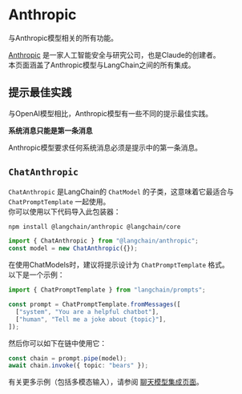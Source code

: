 # Anthropic

与Anthropic模型相关的所有功能。

[Anthropic](https://www.anthropic.com/) 是一家人工智能安全与研究公司，也是Claude的创建者。  
本页面涵盖了Anthropic模型与LangChain之间的所有集成。

## 提示最佳实践

与OpenAI模型相比，Anthropic模型有一些不同的提示最佳实践。

**系统消息只能是第一条消息**

Anthropic模型要求任何系统消息必须是提示中的第一条消息。

## `ChatAnthropic`

`ChatAnthropic` 是LangChain的 `ChatModel` 的子类，这意味着它最适合与 `ChatPromptTemplate` 一起使用。  
你可以使用以下代码导入此包装器：


<IntegrationInstallTooltip></IntegrationInstallTooltip>

```bash npm2yarn
npm install @langchain/anthropic @langchain/core
```

```typescript
import { ChatAnthropic } from "@langchain/anthropic";
const model = new ChatAnthropic({});
```

在使用ChatModels时，建议将提示设计为 `ChatPromptTemplate` 格式。  
以下是一个示例：

```typescript
import { ChatPromptTemplate } from "langchain/prompts";

const prompt = ChatPromptTemplate.fromMessages([
  ["system", "You are a helpful chatbot"],
  ["human", "Tell me a joke about {topic}"],
]);
```

然后你可以如下在链中使用它：

```typescript
const chain = prompt.pipe(model);
await chain.invoke({ topic: "bears" });
```

有关更多示例（包括多模态输入），请参阅 [聊天模型集成页面](/docs/integrations/chat/anthropic/)。